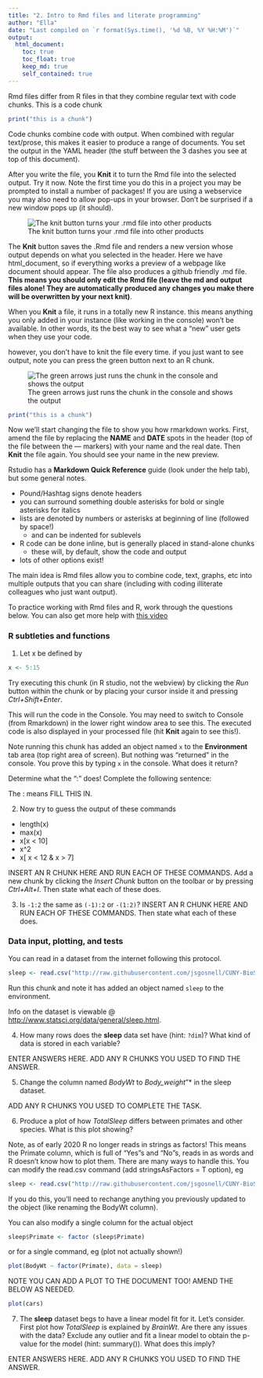 ```yaml
---
title: "2. Intro to Rmd files and literate programming"
author: "Ella"
date: "Last compiled on `r format(Sys.time(), '%d %B, %Y %H:%M')`"
output:
  html_document:
    toc: true
    toc_float: true
    keep_md: true
    self_contained: true
---
```


Rmd files differ from R files in that they combine regular text with code chunks. This is a code chunk

```r
print("this is a chunk")
```

Code chunks combine code with output. When combined with regular text/prose, this makes it easier to produce a range of documents. You set the output in the YAML header (the stuff between the 3 dashes you see at top of this document).

After you write the file, you **Knit** it to turn the Rmd file into the selected output. Try it now. Note the first time you do this in a project you may be prompted to install a number of packages! If you are using a webservice you may also need to allow pop-ups in your browser. Don't be surprised if a new window pops up (it should).

![The knit button turns your .rmd file into other products](https://lh3.googleusercontent.com/pw/ACtC-3dlSoGJDHtdGqEBr8L2X-yqZ-08Z95RHUMvaxHqF9EOFcBnqtamYMAWOr75mohUSL_KvWtBTt-u4KrdoHgceHc-sZiViw6l9ZqEQToLIsy6AwvQIQMrJgLbtXfV6gNLDgQvgT3N7aq9pk9-x5ugpegjYA=w378-h109-no)

The **Knit** button saves the .Rmd file and renders a new version whose output depends on what you selected in the header. Here we have html_document, so if everything works a preview of a webpage like document should appear. The file also produces a github friendly .md file. **This means you should only edit the Rmd file (leave the md and output files alone! They are automatically produced any changes you make there will be overwritten by your next knit)**.

When you **Knit** a file, it runs in a totally new R instance. this means anything you only added in your instance (like working in the console) won't be available. In other words, its the best way to see what a "new" user gets when they use your code.

however, you don't have to knit the file every time. if you just want to see output, note you can press the green button next to an R chunk.

![The green arrows just runs the chunk in the console and shows the output](https://lh3.googleusercontent.com/pw/AM-JKLUYgHbhk7YzhXdAZwV-fvLFlnOc4IcCMwt6U21qsHP7sXcjQ5xDL86NewZo2THSGAveP0Y1cL2PP4yysUTLn4N6iXoO6B1h_8RtAlqmNONY2W5V_j_4hqtQ8d3GhroTNJewT3oEqSVA-Vjh4IkDRqE-pw=w784-h73-no?authuser=0)

```r
print("this is a chunk")
```

Now we'll start changing the file to show you how rmarkdown works. First, amend the file by replacing the **NAME** and **DATE** spots in the header (top of the file between the --- markers) with your name and the real date. Then **Knit** the file again. You should see your name in the new preview.

Rstudio has a **Markdown Quick Reference** guide (look under the help tab), but some general notes.

-   Pound/Hashtag signs denote headers
-   you can surround something double asterisks for bold or single asterisks for italics
-   lists are denoted by numbers or asterisks at beginning of line (followed by space!)
    -   and can be indented for sublevels
-   R code can be done inline, but is generally placed in stand-alone chunks
    -   these will, by default, show the code and output
-   lots of other options exist!

The main idea is Rmd files allow you to combine code, text, graphs, etc into multiple outputs that you can share (including with coding illiterate colleagues who just want output).

To practice working with Rmd files and R, work through the questions below. You can also get more help with [this video](https://www.youtube.com/watch?v=shs95EH4EhY&list=PLmnVhyQ-20EUFRmsjpYTyB5--zyolr6-o&index=9&t=24s){target="_blank"}

### R subtleties and functions

1.  Let x be defined by

```r
x <- 5:15
```

Try executing this chunk (in R studio, not the webview) by clicking the *Run* button within the chunk or by placing your cursor inside it and pressing *Ctrl+Shift+Enter*.

This will run the code in the Console. You may need to switch to Console (from Rmarkdown) in the lower right window area to see this. The executed code is also displayed in your processed file (hit **Knit** again to see this!).

Note running this chunk has added an object named `x` to the **Environment** tab area (top right area of screen). But nothing was "returned" in the console. You prove this by typing `x` in the console. What does it return?

Determine what the “:” does! Complete the following sentence:

The : means FILL THIS IN.

2.  Now try to guess the output of these commands

-   length(x)
-   max(x)
-   x[x \< 10]
-   x\^2
-   x[ x \< 12 & x \> 7]

INSERT AN R CHUNK HERE AND RUN EACH OF THESE COMMANDS. Add a new chunk by clicking the *Insert Chunk* button on the toolbar or by pressing *Ctrl+Alt+I*. Then state what each of these does.

3.  Is `-1:2` the same as `(-1):2` or `-(1:2)`? INSERT AN R CHUNK HERE AND RUN EACH OF THESE COMMANDS. Then state what each of these does.

### Data input, plotting, and tests

You can read in a dataset from the internet following this protocol.

```r
sleep <- read.csv("http://raw.githubusercontent.com/jsgosnell/CUNY-BioStats/master/datasets/sleep.csv", stringsAsFactors = T)
```

Run this chunk and note it has added an object named `sleep` to the environment.

Info on the dataset is viewable \@ <http://www.statsci.org/data/general/sleep.html>.

4.  How many rows does the **sleep** data set have (hint: `?dim`)? What kind of data is stored in each variable?

ENTER ANSWERS HERE. ADD ANY R CHUNKS YOU USED TO FIND THE ANSWER.

5.  Change the column named *BodyWt* to *Body_weight*”\* in the sleep dataset.

ADD ANY R CHUNKS YOU USED TO COMPLETE THE TASK.

6.  Produce a plot of how *TotalSleep* differs between primates and other species. What is this plot showing?

Note, as of early 2020 R no longer reads in strings as factors! This means the Primate column, which is full of "Yes"s and "No"s, reads in as words and R doesn't know how to plot them. There are many ways to handle this. You can modify the read.csv command (add stringsAsFactors = T option), eg

```r
sleep <- read.csv("http://raw.githubusercontent.com/jsgosnell/CUNY-BioStats/master/datasets/sleep.csv", stringsAsFactors = T)
```

If you do this, you'll need to rechange anything you previously updated to the object (like renaming the BodyWt column).

You can also modify a single column for the actual object

```r
sleep$Primate <- factor (sleep$Primate)
```

or for a single command, eg (plot not actually shown!)

```r
plot(BodyWt ~ factor(Primate), data = sleep)
```

NOTE YOU CAN ADD A PLOT TO THE DOCUMENT TOO! AMEND THE BELOW AS NEEDED.

```r
plot(cars)
```

7.  The **sleep** dataset begs to have a linear model fit for it. Let’s consider. First plot how *TotalSleep* is explained by *BrainWt*. Are there any issues with the data? Exclude any outlier and fit a linear model to obtain the p-value for the model (hint: summary()). What does this imply?

ENTER ANSWERS HERE. ADD ANY R CHUNKS YOU USED TO FIND THE ANSWER.
